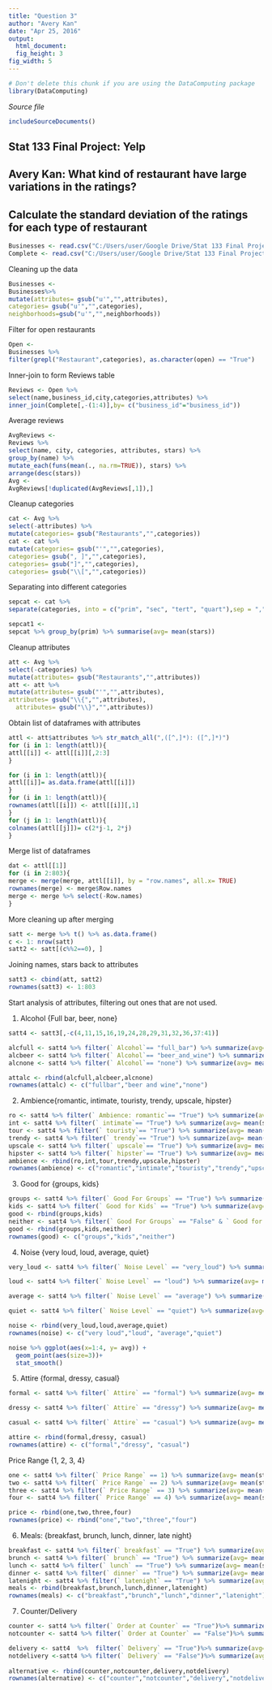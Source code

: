 ```yaml
---
title: "Question 3"
author: "Avery Kan"
date: "Apr 25, 2016"
output: 
  html_document:
  fig_height: 3
fig_width: 5
---
```

  <!-- Don't edit in between this line and the one below -->
```r
# Don't delete this chunk if you are using the DataComputing package
library(DataComputing)
```
*Source file* 
```r
includeSourceDocuments()
```
<!-- Don't edit the material above this line -->

## Stat 133 Final Project: Yelp
## Avery Kan: What kind of restaurant have large variations in the ratings?

## Calculate the standard deviation of the ratings for each type of restaurant
```r
Businesses <- read.csv("C:/Users/user/Google Drive/Stat 133 Final Project/Businesses.csv")
Complete <- read.csv("C:/Users/user/Google Drive/Stat 133 Final Project/Complete.csv", comment.char="#")
```


Cleaning up the data

```r
Businesses <- 
Businesses%>%
mutate(attributes= gsub("u'","",attributes),
categories= gsub("u'","",categories),
neighborhoods=gsub("u'","",neighborhoods))
```

Filter for open restaurants

```r
Open <- 
Businesses %>% 
filter(grepl("Restaurant",categories), as.character(open) == "True")
```


Inner-join to form Reviews table
```r
Reviews <- Open %>%
select(name,business_id,city,categories,attributes) %>%
inner_join(Complete[,-(1:4)],by= c("business_id"="business_id"))
```


Average reviews
```r
AvgReviews <- 
Reviews %>%
select(name, city, categories, attributes, stars) %>% 
group_by(name) %>%
mutate_each(funs(mean(., na.rm=TRUE)), stars) %>% 
arrange(desc(stars)) 
Avg <- 
AvgReviews[!duplicated(AvgReviews[,1]),]
```

Cleanup categories

```r
cat <- Avg %>% 
select(-attributes) %>% 
mutate(categories= gsub("Restaurants","",categories))
cat <- cat %>% 
mutate(categories= gsub("'","",categories),
categories= gsub(", ]","",categories),
categories= gsub("]","",categories),
categories= gsub("\\[","",categories))
```

Separating into different categories

```r
sepcat <- cat %>%
separate(categories, into = c("prim", "sec", "tert", "quart"),sep = ",", extra= "merge")

sepcat1 <- 
sepcat %>% group_by(prim) %>% summarise(avg= mean(stars))

```

Cleanup attributes
```r
att <- Avg %>% 
select(-categories) %>% 
mutate(attributes= gsub("Restaurants","",attributes))
att <- att %>% 
mutate(attributes= gsub("'","",attributes),
attributes= gsub("\\{","",attributes),
  attributes= gsub("\\}","",attributes))
```


Obtain list of dataframes with attributes
```r
attl <- att$attributes %>% str_match_all(",([^,]*): ([^,]*)")
for (i in 1: length(attl)){
attl[[i]] <- attl[[i]][,2:3]
}

for (i in 1: length(attl)){
attl[[i]]= as.data.frame(attl[[i]])
}
for (i in 1: length(attl)){
rownames(attl[[i]]) <- attl[[i]][,1]
}
for (j in 1: length(attl)){
colnames(attl[[j]])= c(2*j-1, 2*j)
}
```


Merge list of dataframes

```r
dat <- attl[[1]]
for (i in 2:803){
merge <- merge(merge, attl[[i]], by = "row.names", all.x= TRUE) 
rownames(merge) <- merge$Row.names
merge <- merge %>% select(-Row.names)
}
```

More cleaning up after merging

```r

satt <- merge %>% t() %>% as.data.frame()
c <- 1: nrow(satt)
satt2 <- satt[(c%%2==0), ]
```

Joining names, stars back to attributes 

```r
satt3 <- cbind(att, satt2)
rownames(satt3) <- 1:803
```


Start analysis of attributes, filtering out ones that are not used.

1. Alcohol {Full bar, beer, none}

```r

satt4 <- satt3[,-c(4,11,15,16,19,24,28,29,31,32,36,37:41)]

alcfull <- satt4 %>% filter(` Alcohol`== "full_bar") %>% summarize(avg= mean(stars), stdev= sd(stars))
alcbeer <- satt4 %>% filter(` Alcohol`== "beer_and_wine") %>% summarize(avg= mean(stars), stdev= sd(stars))
alcnone <- satt4 %>% filter(` Alcohol`== "none") %>% summarize(avg= mean(stars), stdev= sd(stars))

attalc <- rbind(alcfull,alcbeer,alcnone)
rownames(attalc) <- c("fullbar","beer and wine","none")

```



2. Ambience{romantic, intimate, touristy, trendy, upscale, hipster}

```r
ro <- satt4 %>% filter(` Ambience: romantic`== "True") %>% summarize(avg= mean(stars), stdev= sd(stars))
int <- satt4 %>% filter(` intimate`== "True") %>% summarize(avg= mean(stars), stdev= sd(stars))
tour <- satt4 %>% filter(` touristy`== "True") %>% summarize(avg= mean(stars), stdev= sd(stars))
trendy <- satt4 %>% filter(` trendy`== "True") %>% summarize(avg= mean(stars), stdev= sd(stars))
upscale <- satt4 %>% filter(` upscale`== "True") %>% summarize(avg= mean(stars), stdev= sd(stars))
hipster <- satt4 %>% filter(` hipster`== "True") %>% summarize(avg= mean(stars), stdev= sd(stars))
ambience <- rbind(ro,int,tour,trendy,upscale,hipster)
rownames(ambience) <- c("romantic","intimate","touristy","trendy","upscale","hipster")
```

3. Good for {groups, kids}

```r
groups <- satt4 %>% filter(` Good For Groups` == "True") %>% summarize(avg= mean(stars), stdev= sd(stars))
kids <- satt4 %>% filter(` Good for Kids` == "True") %>% summarize(avg= mean(stars), stdev= sd(stars))
good <- rbind(groups,kids)
neither <- satt4 %>% filter(` Good For Groups` == "False" & ` Good for Kids` == "False") %>% summarize(avg= mean(stars), stdev= sd(stars))
good <- rbind(groups,kids,neither)
rownames(good) <- c("groups","kids","neither")
```

4. Noise {very loud, loud, average, quiet}

```r
very_loud <- satt4 %>% filter(` Noise Level` == "very_loud") %>% summarize(avg= mean(stars), stdev= sd(stars))

loud <- satt4 %>% filter(` Noise Level` == "loud") %>% summarize(avg= mean(stars), stdev= sd(stars))

average <- satt4 %>% filter(` Noise Level` == "average") %>% summarize(avg= mean(stars), stdev= sd(stars))

quiet <- satt4 %>% filter(` Noise Level` == "quiet") %>% summarize(avg= mean(stars), stdev= sd(stars))

noise <- rbind(very_loud,loud,average,quiet)
rownames(noise) <- c("very loud","loud", "average","quiet")

noise %>% ggplot(aes(x=1:4, y= avg)) +
  geom_point(aes(size=3))+
  stat_smooth()
```

5. Attire {formal, dressy, casual}

```r
formal <- satt4 %>% filter(` Attire` == "formal") %>% summarize(avg= mean(stars), stdev= sd(stars))

dressy <- satt4 %>% filter(` Attire` == "dressy") %>% summarize(avg= mean(stars), stdev= sd(stars))

casual <- satt4 %>% filter(` Attire` == "casual") %>% summarize(avg= mean(stars), stdev= sd(stars))

attire <- rbind(formal,dressy, casual)
rownames(attire) <- c("formal","dressy", "casual")
```


Price Range {1, 2, 3, 4}

```r
one <- satt4 %>% filter(` Price Range` == 1) %>% summarize(avg= mean(stars), stdev= sd(stars))
two <- satt4 %>% filter(` Price Range` == 2) %>% summarize(avg= mean(stars), stdev= sd(stars))
three <- satt4 %>% filter(` Price Range` == 3) %>% summarize(avg= mean(stars), stdev= sd(stars))
four <- satt4 %>% filter(` Price Range` == 4) %>% summarize(avg= mean(stars), stdev= sd(stars))

price <- rbind(one,two,three,four)
rownames(price) <- rbind("one","two","three","four")
```

6. Meals: {breakfast, brunch, lunch, dinner, late night}

```r


breakfast <- satt4 %>% filter(` breakfast` == "True") %>% summarize(avg= mean(stars), stdev= sd(stars))
brunch <- satt4 %>% filter(` brunch` == "True") %>% summarize(avg= mean(stars), stdev= sd(stars))
lunch <- satt4 %>% filter(` lunch` == "True") %>% summarize(avg= mean(stars), stdev= sd(stars))
dinner <- satt4 %>% filter(` dinner` == "True") %>% summarize(avg= mean(stars), stdev= sd(stars))
latenight <- satt4 %>% filter(` latenight` == "True") %>% summarize(avg= mean(stars), stdev= sd(stars))
meals <- rbind(breakfast,brunch,lunch,dinner,latenight)
rownames(meals) <- c("breakfast","brunch","lunch","dinner","latenight")
```


7. Counter/Delivery

```r

counter <- satt4 %>% filter(` Order at Counter` == "True")%>% summarize(avg= mean(stars), stdev= sd(stars))
notcounter <- satt4 %>% filter(` Order at Counter` == "False")%>% summarize(avg= mean(stars), stdev= sd(stars))

delivery <- satt4  %>%  filter(` Delivery` == "True")%>% summarize(avg= mean(stars), stdev= sd(stars))
notdelivery <-satt4 %>% filter(` Delivery` == "False")%>% summarize(avg= mean(stars), stdev= sd(stars))
 
alternative <- rbind(counter,notcounter,delivery,notdelivery)
rownames(alternative) <- c("counter","notcounter","delivery","notdelivery")

```


